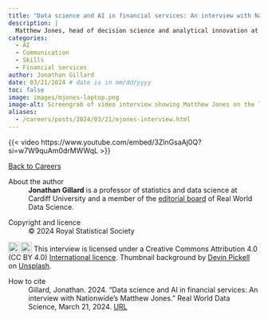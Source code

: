 ```yaml
---
title: "Data science and AI in financial services: An interview with Nationwide's Matthew Jones"
description: |
  Matthew Jones, head of decision science and analytical innovation at building society Nationwide, talks career path, data science tools and skills, and the role of AI in financial services.    
categories:
  - AI
  - Communication
  - Skills
  - Financial services
author: Jonathan Gillard
date: 03/21/2024 # date is in mm/dd/yyyy
toc: false
image: images/mjones-laptop.png
image-alt: Screengrab of video interview showing Matthew Jones on the left and Jonathan Gillard on the right. Screengrab is overlaid on a laptop background.
aliases: 
  - /careers/posts/2024/03/21/mjones-interview.html
---
```


{{< video https://www.youtube.com/embed/3ZlnGsaAj0Q?si=w7W9quAm0drMWWqL >}}

::: {.g-col-12 .g-col-sm-6}
::: {.nav-btn}
[Back to Careers](/people-paths/index.qmd)
:::
:::

::: further-info
::: grid
::: {.g-col-12 .g-col-md-12}
About the author
:   **Jonathan Gillard** is a professor of statistics and data science at Cardiff University and a member of the [editorial board](https://realworlddatascience.net/viewpoints/editors-blog/posts/2022/10/18/meet-the-team.html) of Real World Data Science.
:::
::: {.g-col-12 .g-col-md-6}
Copyright and licence
:   © 2024 Royal Statistical Society

<a href="http://creativecommons.org/licenses/by/4.0/?ref=chooser-v1" target="_blank" rel="license noopener noreferrer" style="display:inline-block;"> <img src="https://mirrors.creativecommons.org/presskit/icons/cc.svg?ref=chooser-v1" style="height:22px!important;vertical-align:text-bottom;"/><img src="https://mirrors.creativecommons.org/presskit/icons/by.svg?ref=chooser-v1" style="height:22px!important;margin-left:3px;vertical-align:text-bottom;"/></a> This interview is licensed under a Creative Commons Attribution 4.0 (CC BY 4.0) <a href="http://creativecommons.org/licenses/by/4.0/?ref=chooser-v1" target="_blank" rel="license noopener noreferrer" style="display:inline-block;"> International licence</a>. Thumbnail background by <a href="https://unsplash.com/@nextiva?utm_content=creditCopyText&utm_medium=referral&utm_source=unsplash">Devin Pickell</a> on <a href="https://unsplash.com/photos/black-and-gray-laptop-computer-p0UwQ-Wd8TM?utm_content=creditCopyText&utm_medium=referral&utm_source=unsplash">Unsplash</a>.

:::
::: {.g-col-12 .g-col-md-6}
How to cite
:   Gillard, Jonathan. 2024. "Data science and AI in financial services: An interview with Nationwide's Matthew Jones." Real World Data Science, March 21, 2024. [URL](https://realworlddatascience.net/people-paths/posts/2024/03/21/mjones-interview.html)
:::
:::
:::